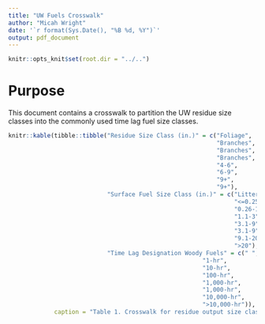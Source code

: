 ```yaml
---
title: "UW Fuels Crosswalk"
author: "Micah Wright"
date: '`r format(Sys.Date(), "%B %d, %Y")`'
output: pdf_document
---
```


```r
knitr::opts_knit$set(root.dir = "../..")
```

# Purpose

This document contains a crosswalk to partition the UW residue size classes into the commonly used time lag fuel size classes.

```r
knitr::kable(tibble::tibble("Residue Size Class (in.)" = c("Foliage", 
                                                           "Branches",
                                                           "Branches", 
                                                           "Branches",
                                                           "4-6", 
                                                           "6-9", 
                                                           "9+", 
                                                           "9+"),
                            "Surface Fuel Size Class (in.)" = c("Litter",
                                                                "<=0.25",
                                                                "0.26-1",
                                                                "1.1-3",
                                                                "3.1-9",
                                                                "3.1-9",
                                                                "9.1-20", 
                                                                ">20"),
                            "Time Lag Designation Woody Fuels" = c(" ",
                                                       "1-hr",
                                                       "10-hr", 
                                                       "100-hr", 
                                                       "1,000-hr",
                                                       "1,000-hr",
                                                       "10,000-hr",
                                                       ">10,000-hr")),
             caption = "Table 1. Crosswalk for residue output size class to FCCS woody surface fuel size class.")
```
